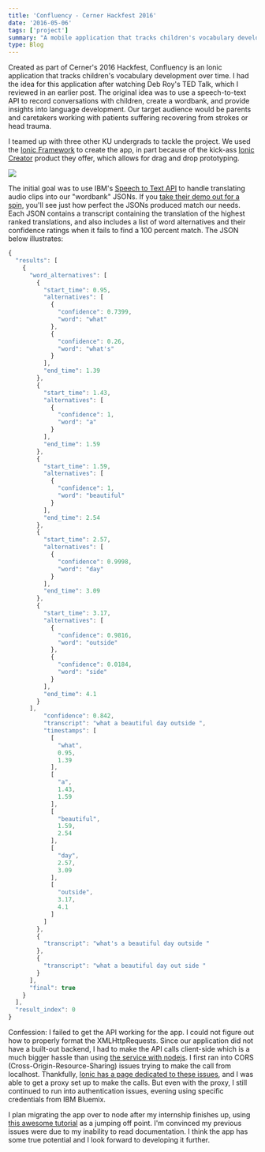 ```yaml
---
title: 'Confluency - Cerner Hackfest 2016'
date: '2016-05-06'
tags: ['project']
summary: "A mobile application that tracks children's vocabulary development over time."
type: Blog
---
```


Created as part of Cerner's 2016 Hackfest, Confluency is an Ionic application that tracks children's vocabulary development over time. I had the idea for this application after watching Deb Roy's TED Talk, which I reviewed in an earlier post. The original idea was to use a speech-to-text API to record conversations with children, create a wordbank, and provide insights into language development. Our target audience would be parents and caretakers working with patients suffering recovering from strokes or head trauma.

I teamed up with three other KU undergrads to tackle the project. We used the [Ionic Framework](http://ionicframework.com/) to create the app, in part because of the kick-ass [Ionic Creator](http://ionic.io/products/creator) product they offer, which allows for drag and drop prototyping.

![](teampic.png)

The initial goal was to use IBM's [Speech to Text API](http://www.ibm.com/watson/developercloud/speech-to-text.html) to handle translating audio clips into our "wordbank" JSONs. If you [take their demo out for a spin](https://speech-to-text-demo.mybluemix.net/), you'll see just how perfect the JSONs produced match our needs. Each JSON contains a transcript containing the translation of the highest ranked translations, and also includes a list of word alternatives and their confidence ratings when it fails to find a 100 percent match. The JSON below illustrates:

```javascript
{
  "results": [
    {
      "word_alternatives": [
        {
          "start_time": 0.95,
          "alternatives": [
            {
              "confidence": 0.7399,
              "word": "what"
            },
            {
              "confidence": 0.26,
              "word": "what's"
            }
          ],
          "end_time": 1.39
        },
        {
          "start_time": 1.43,
          "alternatives": [
            {
              "confidence": 1,
              "word": "a"
            }
          ],
          "end_time": 1.59
        },
        {
          "start_time": 1.59,
          "alternatives": [
            {
              "confidence": 1,
              "word": "beautiful"
            }
          ],
          "end_time": 2.54
        },
        {
          "start_time": 2.57,
          "alternatives": [
            {
              "confidence": 0.9998,
              "word": "day"
            }
          ],
          "end_time": 3.09
        },
        {
          "start_time": 3.17,
          "alternatives": [
            {
              "confidence": 0.9816,
              "word": "outside"
            },
            {
              "confidence": 0.0184,
              "word": "side"
            }
          ],
          "end_time": 4.1
        }
      ],
          "confidence": 0.842,
          "transcript": "what a beautiful day outside ",
          "timestamps": [
            [
              "what",
              0.95,
              1.39
            ],
            [
              "a",
              1.43,
              1.59
            ],
            [
              "beautiful",
              1.59,
              2.54
            ],
            [
              "day",
              2.57,
              3.09
            ],
            [
              "outside",
              3.17,
              4.1
            ]
          ]
        },
        {
          "transcript": "what's a beautiful day outside "
        },
        {
          "transcript": "what a beautiful day out side "
        }
      ],
      "final": true
    }
  ],
  "result_index": 0
}
```

Confession: I failed to get the API working for the app. I could not figure out how to properly format the XMLHttpRequests. Since our application did not have a built-out backend, I had to make the API calls client-side which is a much bigger hassle than using [the service with nodejs](https://github.com/watson-developer-cloud/speech-to-text-nodejs). I first ran into CORS (Cross-Origin-Resource-Sharing) issues trying to make the call from localhost. Thankfully, [Ionic has a page dedicated to these issues](http://blog.ionic.io/handling-cors-issues-in-ionic/), and I was able to get a proxy set up to make the calls. But even with the proxy, I still continued to run into authentication issues, evening using specific credentials from IBM Bluemix.

I plan migrating the app over to node after my internship finishes up, using [this awesome tutorial](https://www.raymondcamden.com/2015/08/05/a-real-world-app-with-ibm-bluemix-node-cordova-and-ionic/) as a jumping off point. I'm convinced my previous issues were due to my inability to read documentation. I think the app has some true potential and I look forward to developing it further.
